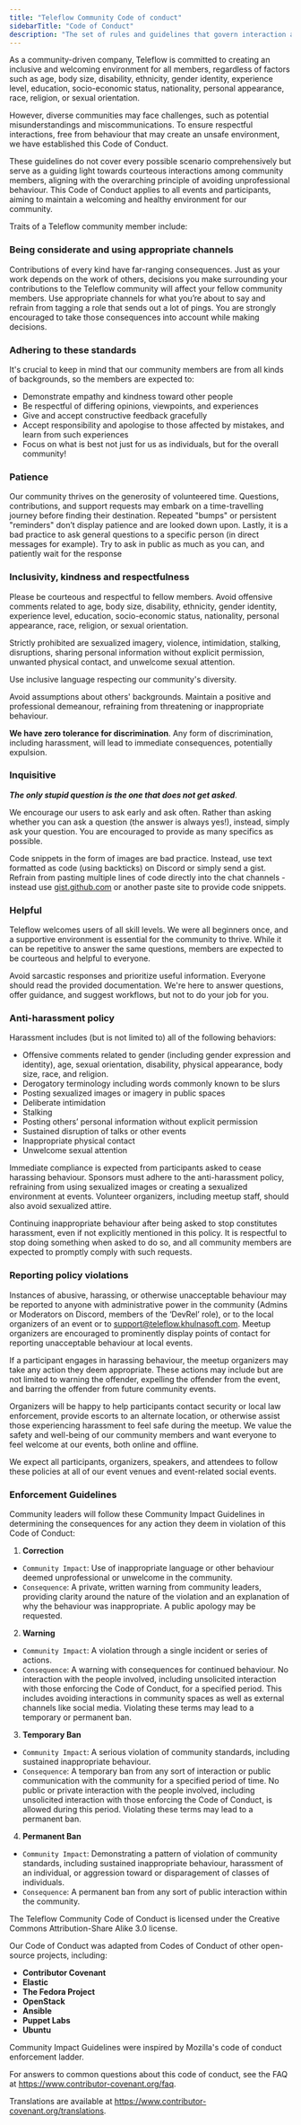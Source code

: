 ```yaml
---
title: "Teleflow Community Code of conduct"
sidebarTitle: "Code of Conduct"
description: "The set of rules and guidelines that govern interaction among community members"
---
```



As a community-driven company, Teleflow is committed to creating an inclusive and welcoming environment for all members, regardless of factors such as age, body size, disability, ethnicity, gender identity, experience level, education, socio-economic status, nationality, personal appearance, race, religion, or sexual orientation.

However, diverse communities may face challenges, such as potential misunderstandings and miscommunications. To ensure respectful interactions, free from behaviour that may create an unsafe environment, we have established this Code of Conduct.

These guidelines do not cover every possible scenario comprehensively but serve as a guiding light towards courteous interactions among community members, aligning with the overarching principle of avoiding unprofessional behaviour. This Code of Conduct applies to all events and participants, aiming to maintain a welcoming and healthy environment for our community.

Traits of a Teleflow community member include:

### Being considerate and using appropriate channels

Contributions of every kind have far-ranging consequences. Just as your work depends on the work of others, decisions you make surrounding your contributions to the Teleflow community will affect your fellow community members. Use appropriate channels for what you’re about to say and refrain from tagging a role that sends out a lot of pings. You are strongly encouraged to take those consequences into account while making decisions.

### Adhering to these standards

It's crucial to keep in mind that our community members are from all kinds of backgrounds, so the members are expected to:

- Demonstrate empathy and kindness toward other people
- Be respectful of differing opinions, viewpoints, and experiences
- Give and accept constructive feedback gracefully
- Accept responsibility and apologise to those affected by mistakes, and learn from such experiences
- Focus on what is best not just for us as individuals, but for the overall community!


### Patience

Our community thrives on the generosity of volunteered time. Questions, contributions, and support requests may embark on a time-travelling journey before finding their destination. Repeated "bumps" or persistent "reminders" don’t display patience and are looked down upon. Lastly, it is a bad practice to ask general questions to a specific person (in direct messages for example). Try to ask in public as much as you can, and patiently wait for the response

### Inclusivity, kindness and respectfulness

Please be courteous and respectful to fellow members. Avoid offensive comments related to age, body size, disability, ethnicity, gender identity, experience level, education, socio-economic status, nationality, personal appearance, race, religion, or sexual orientation.

Strictly prohibited are sexualized imagery, violence, intimidation, stalking, disruptions, sharing personal information without explicit permission, unwanted physical contact, and unwelcome sexual attention. 

Use inclusive language respecting our community's diversity.

Avoid assumptions about others' backgrounds. Maintain a positive and professional demeanour, refraining from threatening or inappropriate behaviour.

**We have zero tolerance for discrimination**. Any form of discrimination, including harassment, will lead to immediate consequences, potentially expulsion.

### Inquisitive

***The only stupid question is the one that does not get asked***. 

We encourage our users to ask early and ask often. Rather than asking whether you can ask a question (the answer is always yes!), instead, simply ask your question. You are encouraged to provide as many specifics as possible. 

Code snippets in the form of images are bad practice. Instead, use text formatted as code (using backticks) on Discord or simply send a gist. Refrain from pasting multiple lines of code directly into the chat channels - instead use [gist.github.com](http://gist.github.com/) or another paste site to provide code snippets.

### Helpful

Teleflow welcomes users of all skill levels. We were all beginners once, and a supportive environment is essential for the community to thrive. While it can be repetitive to answer the same questions, members are expected to be courteous and helpful to everyone.

Avoid sarcastic responses and prioritize useful information. Everyone should read the provided documentation. We're here to answer questions, offer guidance, and suggest workflows, but not to do your job for you.

### Anti-harassment policy

Harassment includes (but is not limited to) all of the following behaviors:

- Offensive comments related to gender (including gender expression and identity), age, sexual orientation, disability, physical appearance, body size, race, and religion.
- Derogatory terminology including words commonly known to be slurs
- Posting sexualized images or imagery in public spaces
- Deliberate intimidation
- Stalking
- Posting others’ personal information without explicit permission
- Sustained disruption of talks or other events
- Inappropriate physical contact
- Unwelcome sexual attention

Immediate compliance is expected from participants asked to cease harassing behaviour. Sponsors must adhere to the anti-harassment policy, refraining from using sexualized images or creating a sexualized environment at events. Volunteer organizers, including meetup staff, should also avoid sexualized attire.

Continuing inappropriate behaviour after being asked to stop constitutes harassment, even if not explicitly mentioned in this policy. It is respectful to stop doing something when asked to do so, and all community members are expected to promptly comply with such requests.

### Reporting policy violations

Instances of abusive, harassing, or otherwise unacceptable behaviour may be reported to anyone with administrative power in the community (Admins or Moderators on Discord, members of the ‘DevRel’ role), or to the local organizers of an event or to [support@teleflow.khulnasoft.com](mailto:support@teleflow.khulnasoft.com). Meetup organizers are encouraged to prominently display points of contact for reporting unacceptable behaviour at local events.

If a participant engages in harassing behaviour, the meetup organizers may take any action they deem appropriate. These actions may include but are not limited to warning the offender, expelling the offender from the event, and barring the offender from future community events.

Organizers will be happy to help participants contact security or local law enforcement, provide escorts to an alternate location, or otherwise assist those experiencing harassment to feel safe during the meetup. We value the safety and well-being of our community members and want everyone to feel welcome at our events, both online and offline.

We expect all participants, organizers, speakers, and attendees to follow these policies at all of our event venues and event-related social events.

### Enforcement Guidelines

Community leaders will follow these Community Impact Guidelines in determining the consequences for any action they deem in violation of this Code of Conduct:

1. **Correction**
- `Community Impact`: Use of inappropriate language or other behaviour deemed unprofessional or unwelcome in the community.
- `Consequence`: A private, written warning from community leaders, providing clarity around the nature of the violation and an explanation of why the behaviour was inappropriate. A public apology may be requested.
2. **Warning**
- `Community Impact`: A violation through a single incident or series of actions.
- `Consequence`: A warning with consequences for continued behaviour. No interaction with the people involved, including unsolicited interaction with those enforcing the Code of Conduct, for a specified period. This includes avoiding interactions in community spaces as well as external channels like social media. Violating these terms may lead to a temporary or permanent ban.
3. **Temporary Ban**
- `Community Impact`: A serious violation of community standards, including sustained inappropriate behaviour.
- `Consequence`: A temporary ban from any sort of interaction or public communication with the community for a specified period of time. No public or private interaction with the people involved, including unsolicited interaction with those enforcing the Code of Conduct, is allowed during this period. Violating these terms may lead to a permanent ban.
4. **Permanent Ban**
- `Community Impact`: Demonstrating a pattern of violation of community standards, including sustained inappropriate behaviour, harassment of an individual, or aggression toward or disparagement of classes of individuals.
- `Consequence`: A permanent ban from any sort of public interaction within the community.

The Teleflow Community Code of Conduct is licensed under the Creative Commons Attribution-Share Alike 3.0 license.

Our Code of Conduct was adapted from Codes of Conduct of other open-source projects, including:

- **Contributor Covenant**
- **Elastic**
- **The Fedora Project**
- **OpenStack**
- **Ansible**
- **Puppet Labs**
- **Ubuntu**

Community Impact Guidelines were inspired by Mozilla's code of conduct enforcement ladder.

For answers to common questions about this code of conduct, see the FAQ at https://www.contributor-covenant.org/faq. 

Translations are available at https://www.contributor-covenant.org/translations.